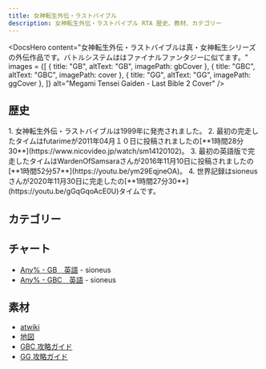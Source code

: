 ```yaml
---
title: 女神転生外伝・ラストバイブル
description: 女神転生外伝・ラストバイブル RTA 歴史、教材、カテゴリー
---
```




<DocsHero 
    content="女神転生外伝・ラストバイブルは真・女神転生シリーズの外伝作品です。バトルシステムははファイナルファンタジーに似てます。"
    images = {[
        {
            title: "GB",
            altText: "GB",
            imagePath: gbCover
        },
        {
            title: "GBC",
            altText: "GBC",
            imagePath: cover
        },
        {
            title: "GG",
            altText: "GG",
            imagePath: ggCover
        },
    ]}
    alt="Megami Tensei Gaiden - Last Bible 2 Cover"
/>

<LinkCard title="ランキング" href="https://www.speedrun.com/ja-JP/mtglb1" description="投稿されたRTA動画を観るようにSpeedrun.comへ"/>

## 歴史

<Tabs>
<TabItem label="Any% - GBC">
<Steps> 
1. 女神転生外伝・ラストバイブルは1999年に発売されました。
2. 最初の完走したタイムはfutarimeが2011年04月１０日に投稿されましたの[**1時間28分30**](https://www.nicovideo.jp/watch/sm14120102)。
3. 最初の英語版で完走したタイムはWardenOfSamsaraさんが2016年11月10日に投稿されましたの[**1時間52分57**](https://youtu.be/ym29EqjneOA)。
4. 世界記録はsioneusさんが2020年11月30日に完走したの[**1時間27分30**](https://youtu.be/gGqGqoAcE0U)タイムです。
</Steps>
</TabItem>
</Tabs>

## カテゴリー
<CardGrid>
    <Card title="Any% - GB"></Card>
    <Card title="Any% - GBC"></Card>
    <Card title="Any% - GG"></Card>
</CardGrid>

## チャート
- [Any% - GB　英語](https://drive.google.com/file/d/1SiSq0ZZ4FInMIQFRa553Ls2D9mrV9W7R/view?usp=drive_link) - sioneus
- [Any% - GBC　英語](https://drive.google.com/file/d/1VSsuwymDyYNF3vpjkFpXEiTv6910DO7t/view?usp=drive_link) - sioneus

## 素材
- [atwiki](https://w.atwiki.jp/lastbible/)
- [地図](https://pidlio.com/lb1/map/index.html)
- [GBC 攻略ガイド](http://mugi.parfe.jp/lb/lbtop.html)
- [GG 攻略ガイド](http://mugi.parfe.jp/lbgg/lbggtop.html)